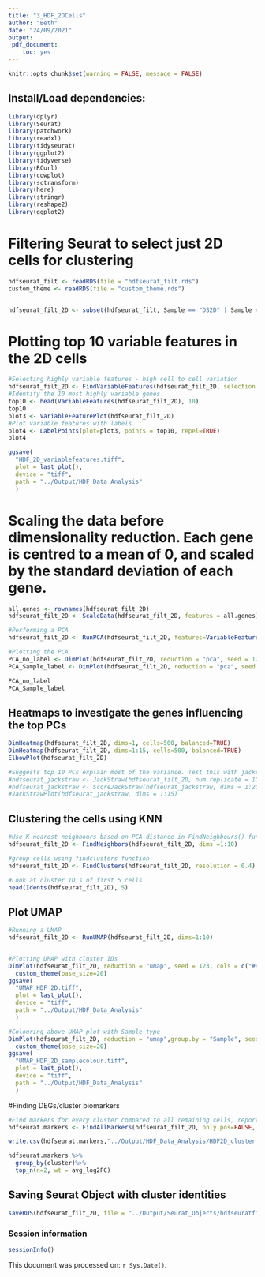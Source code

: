 ```yaml
---
title: "3_HDF_2DCells"
author: "Beth"
date: "24/09/2021"
output:
 pdf_document:
    toc: yes
---
```

```r
knitr::opts_chunk$set(warning = FALSE, message = FALSE) 
```
## Install/Load dependencies:
```r
library(dplyr)
library(Seurat)
library(patchwork)
library(readxl)
library(tidyseurat)
library(ggplot2)
library(tidyverse)
library(RCurl)
library(cowplot)
library(sctransform)
library(here)
library(stringr)
library(reshape2)
library(ggplot2)
```

# Filtering Seurat to select just 2D cells for clustering 
```r
hdfseurat_filt <- readRDS(file = "hdfseurat_filt.rds")
custom_theme <- readRDS(file = "custom_theme.rds")


hdfseurat_filt_2D <- subset(hdfseurat_filt, Sample == "DS2D" | Sample == "EP2D")
```

# Plotting top 10 variable features in the 2D cells
```r
#Selecting highly variable features - high cell to cell variation
hdfseurat_filt_2D <- FindVariableFeatures(hdfseurat_filt_2D, selection.method ="vst", nfeatures=2000)
#Identify the 10 most highly variable genes
top10 <- head(VariableFeatures(hdfseurat_filt_2D), 10)
top10
plot3 <- VariableFeaturePlot(hdfseurat_filt_2D)
#Plot variable features with labels
plot4 <- LabelPoints(plot=plot3, points = top10, repel=TRUE)
plot4

ggsave(
  "HDF_2D_variablefeatures.tiff",
  plot = last_plot(),
  device = "tiff",
  path = "../Output/HDF_Data_Analysis"
  )
```
# Scaling the data before dimensionality reduction. Each gene is centred to a mean of 0, and scaled by the standard deviation of each gene.
```r
all.genes <- rownames(hdfseurat_filt_2D)
hdfseurat_filt_2D <- ScaleData(hdfseurat_filt_2D, features = all.genes)

#Performing a PCA
hdfseurat_filt_2D <- RunPCA(hdfseurat_filt_2D, features=VariableFeatures(object = hdfseurat_filt_2D))

#Plotting the PCA
PCA_no_label <- DimPlot(hdfseurat_filt_2D, reduction = "pca", seed = 123, combine=TRUE) + NoLegend()
PCA_Sample_label <- DimPlot(hdfseurat_filt_2D, reduction = "pca", seed = 123, group.by = "Sample")

PCA_no_label
PCA_Sample_label
```


## Heatmaps to investigate the genes influencing the top PCs
```r
DimHeatmap(hdfseurat_filt_2D, dims=1, cells=500, balanced=TRUE)
DimHeatmap(hdfseurat_filt_2D, dims=1:15, cells=500, balanced=TRUE)
ElbowPlot(hdfseurat_filt_2D) 

#Suggests top 10 PCs explain most of the variance. Test this with jackstraw plot
#hdfseurat_jackstraw <- JackStraw(hdfseurat_filt_2D, num.replicate = 100)
#hdfseurat_jackstraw <- ScoreJackStraw(hdfseurat_jackstraw, dims = 1:20)
#JackStrawPlot(hdfseurat_jackstraw, dims = 1:15)
```

## Clustering the cells using KNN
```r
#Use K-nearest neighbours based on PCA distance in FindNeighbours() function based on previously definited dimensions (10) from elbow plot
hdfseurat_filt_2D <- FindNeighbors(hdfseurat_filt_2D, dims =1:10)

#group cells using findclusters function
hdfseurat_filt_2D <- FindClusters(hdfseurat_filt_2D, resolution = 0.4)

#Look at cluster ID's of first 5 cells
head(Idents(hdfseurat_filt_2D), 5)
```

## Plot UMAP
```r
#Running a UMAP
hdfseurat_filt_2D <- RunUMAP(hdfseurat_filt_2D, dims=1:10)


#Plotting UMAP with cluster IDs
DimPlot(hdfseurat_filt_2D, reduction = "umap", seed = 123, cols = c("#9b5fe0", "#16a5d8", "#60dbe8", "#8bd346", "#efdf48", "#f9a52c", "#d64e12" )) + 
  custom_theme(base_size=20)
ggsave(
  "UMAP_HDF_2D.tiff",
  plot = last_plot(),
  device = "tiff",
  path = "../Output/HDF_Data_Analysis"
  )

#Colouring above UMAP plot with Sample type
DimPlot(hdfseurat_filt_2D, reduction = "umap",group.by = "Sample", seed=123, cols = c( "#24B3A8", "#FF92A5")) +
  custom_theme(base_size=20)
ggsave(
  "UMAP_HDF_2D_samplecolour.tiff",
  plot = last_plot(),
  device = "tiff",
  path = "../Output/HDF_Data_Analysis"
  )
```
#Finding DEGs/cluster biomarkers
```r
#Find markers for every cluster compared to all remaining cells, report only the positive ones
hdfseurat.markers <- FindAllMarkers(hdfseurat_filt_2D, only.pos=FALSE, min.pct=0.25, logfc.threshold=0.25)

write.csv(hdfseurat.markers,"../Output/HDF_Data_Analysis/HDF2D_clustermarkers_posandneg.csv")

hdfseurat.markers %>%
  group_by(cluster)%>%
  top_n(n=2, wt = avg_log2FC)
```
## Saving Seurat Object with cluster identities
```r
saveRDS(hdfseurat_filt_2D, file = "../Output/Seurat_Objects/hdfseuratfiltered_2Dcells.rds")
```

### Session information
```r
sessionInfo()
```

This document was processed on: `r Sys.Date()`.